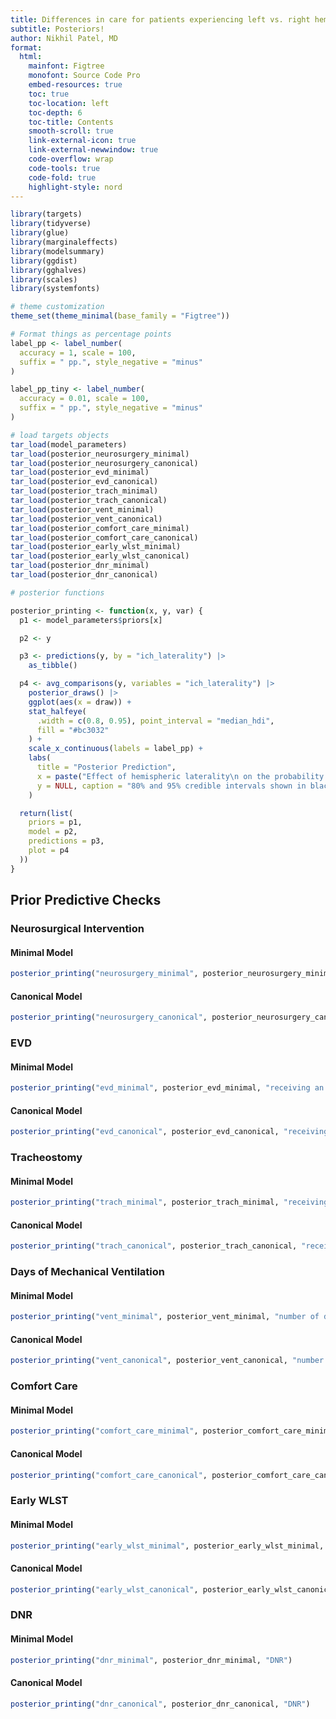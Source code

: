 ```yaml
---
title: Differences in care for patients experiencing left vs. right hemisphere ICH
subtitle: Posteriors!
author: Nikhil Patel, MD
format:
  html: 
    mainfont: Figtree
    monofont: Source Code Pro
    embed-resources: true
    toc: true
    toc-location: left
    toc-depth: 6
    toc-title: Contents
    smooth-scroll: true
    link-external-icon: true
    link-external-newwindow: true
    code-overflow: wrap
    code-tools: true
    code-fold: true
    highlight-style: nord
---
```


```r
library(targets)
library(tidyverse)
library(glue)
library(marginaleffects)
library(modelsummary)
library(ggdist)
library(gghalves)
library(scales)
library(systemfonts)

# theme customization
theme_set(theme_minimal(base_family = "Figtree"))

# Format things as percentage points
label_pp <- label_number(
  accuracy = 1, scale = 100,
  suffix = " pp.", style_negative = "minus"
)

label_pp_tiny <- label_number(
  accuracy = 0.01, scale = 100,
  suffix = " pp.", style_negative = "minus"
)

# load targets objects
tar_load(model_parameters)
tar_load(posterior_neurosurgery_minimal)
tar_load(posterior_neurosurgery_canonical)
tar_load(posterior_evd_minimal)
tar_load(posterior_evd_canonical)
tar_load(posterior_trach_minimal)
tar_load(posterior_trach_canonical)
tar_load(posterior_vent_minimal)
tar_load(posterior_vent_canonical)
tar_load(posterior_comfort_care_minimal)
tar_load(posterior_comfort_care_canonical)
tar_load(posterior_early_wlst_minimal)
tar_load(posterior_early_wlst_canonical)
tar_load(posterior_dnr_minimal)
tar_load(posterior_dnr_canonical)

# posterior functions

posterior_printing <- function(x, y, var) {
  p1 <- model_parameters$priors[x]

  p2 <- y

  p3 <- predictions(y, by = "ich_laterality") |>
    as_tibble()

  p4 <- avg_comparisons(y, variables = "ich_laterality") |>
    posterior_draws() |>
    ggplot(aes(x = draw)) +
    stat_halfeye(
      .width = c(0.8, 0.95), point_interval = "median_hdi",
      fill = "#bc3032"
    ) +
    scale_x_continuous(labels = label_pp) +
    labs(
      title = "Posterior Prediction",
      x = paste("Effect of hemispheric laterality\n on the probability of", {{ var }}),
      y = NULL, caption = "80% and 95% credible intervals shown in black"
    )

  return(list(
    priors = p1,
    model = p2,
    predictions = p3,
    plot = p4
  ))
}

```

## Prior Predictive Checks

### Neurosurgical Intervention

#### Minimal Model

```r

posterior_printing("neurosurgery_minimal", posterior_neurosurgery_minimal, "receiving neurosurgical intervention")

```
  
 
#### Canonical Model
  
```r

posterior_printing("neurosurgery_canonical", posterior_neurosurgery_canonical, "receiving neurosurgical intervention")

```

### EVD

#### Minimal Model

```r

posterior_printing("evd_minimal", posterior_evd_minimal, "receiving an EVD")

```

#### Canonical Model

```r

posterior_printing("evd_canonical", posterior_evd_canonical, "receiving an EVD")


```

### Tracheostomy

#### Minimal Model

```r

posterior_printing("trach_minimal", posterior_trach_minimal, "receiving an tracheostomy")

```

#### Canonical Model

```r

posterior_printing("trach_canonical", posterior_trach_canonical, "receiving a tracheostomy")

```

### Days of Mechanical Ventilation

#### Minimal Model

```r

posterior_printing("vent_minimal", posterior_vent_minimal, "number of days of mechanical ventilation")

```

#### Canonical Model

```r

posterior_printing("vent_canonical", posterior_vent_canonical, "number of days of mechanical ventilation")

```

### Comfort Care

#### Minimal Model

```r

posterior_printing("comfort_care_minimal", posterior_comfort_care_minimal, "comfort care")

```

#### Canonical Model

```r
posterior_printing("comfort_care_canonical", posterior_comfort_care_canonical, "comfort care")

```

### Early WLST

#### Minimal Model

```r
posterior_printing("early_wlst_minimal", posterior_early_wlst_minimal, "early WLST")

```

#### Canonical Model

```r
posterior_printing("early_wlst_canonical", posterior_early_wlst_canonical, "early WLST")

```

### DNR

#### Minimal Model

```r
posterior_printing("dnr_minimal", posterior_dnr_minimal, "DNR")

```

#### Canonical Model

```r
posterior_printing("dnr_canonical", posterior_dnr_canonical, "DNR")

```